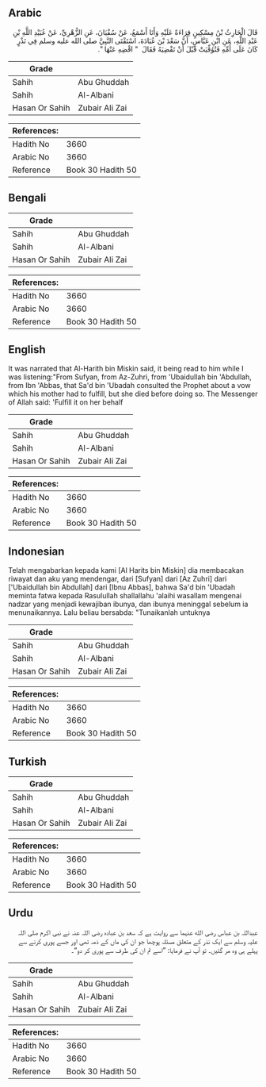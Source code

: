 ## Arabic


<div dir="rtl" lang="ar" style={{fontSize:'larger',backgroundColor:'#f8f9fa',padding:20}}>
قَالَ الْحَارِثُ بْنُ مِسْكِينٍ قِرَاءَةً عَلَيْهِ وَأَنَا أَسْمَعُ، عَنْ سُفْيَانَ، عَنِ الزُّهْرِيِّ، عَنْ عُبَيْدِ اللَّهِ بْنِ عَبْدِ اللَّهِ، عَنِ ابْنِ عَبَّاسٍ، أَنَّ سَعْدَ بْنَ عُبَادَةَ، اسْتَفْتَى النَّبِيَّ صلى الله عليه وسلم فِي نَذْرٍ كَانَ عَلَى أُمِّهِ فَتُوُفِّيَتْ قَبْلَ أَنْ تَقْضِيَهُ فَقَالَ ‏ "‏ اقْضِهِ عَنْهَا ‏"‏‏.‏
</div>
<div style={{backgroundColor:'#f8f9fa',padding:20, marginBottom: 10}}><table> <thead> <tr> <th>Grade</th> <th></th> </tr> </thead> <tbody> <tr><td>Sahih</td><td>Abu Ghuddah</td></tr><tr><td>Sahih</td><td>Al-Albani</td></tr><tr><td>Hasan Or Sahih</td><td>Zubair Ali Zai</td></tr></tbody></table><table> <thead> <tr> <th>References:</th> <th></th> </tr> </thead> <tbody><tr><td>Hadith No</td><td>3660</td></tr><tr><td>Arabic No</td><td>3660</td></tr><tr><td>Reference</td><td>Book 30 Hadith 50</td></tr></tbody></table></div>

## Bengali


<div dir="ltr" lang="bn" style={{fontSize:'larger',backgroundColor:'#f8f9fa',padding:20}}>

</div>
<div style={{backgroundColor:'#f8f9fa',padding:20, marginBottom: 10}}><table> <thead> <tr> <th>Grade</th> <th></th> </tr> </thead> <tbody> <tr><td>Sahih</td><td>Abu Ghuddah</td></tr><tr><td>Sahih</td><td>Al-Albani</td></tr><tr><td>Hasan Or Sahih</td><td>Zubair Ali Zai</td></tr></tbody></table><table> <thead> <tr> <th>References:</th> <th></th> </tr> </thead> <tbody><tr><td>Hadith No</td><td>3660</td></tr><tr><td>Arabic No</td><td>3660</td></tr><tr><td>Reference</td><td>Book 30 Hadith 50</td></tr></tbody></table></div>

## English


<div dir="ltr" lang="en" style={{fontSize:'larger',backgroundColor:'#f8f9fa',padding:20}}>
It was narrated that Al-Harith bin Miskin said, it being read to him while I was listening:"From Sufyan, from Az-Zuhri, from 'Ubaidullah bin 'Abdullah, from Ibn 'Abbas, that Sa'd bin 'Ubadah consulted the Prophet about a vow which his mother had to fulfill, but she died before doing so. The Messenger of Allah said: 'Fulfill it on her behalf
</div>
<div style={{backgroundColor:'#f8f9fa',padding:20, marginBottom: 10}}><table> <thead> <tr> <th>Grade</th> <th></th> </tr> </thead> <tbody> <tr><td>Sahih</td><td>Abu Ghuddah</td></tr><tr><td>Sahih</td><td>Al-Albani</td></tr><tr><td>Hasan Or Sahih</td><td>Zubair Ali Zai</td></tr></tbody></table><table> <thead> <tr> <th>References:</th> <th></th> </tr> </thead> <tbody><tr><td>Hadith No</td><td>3660</td></tr><tr><td>Arabic No</td><td>3660</td></tr><tr><td>Reference</td><td>Book 30 Hadith 50</td></tr></tbody></table></div>

## Indonesian


<div dir="ltr" lang="id" style={{fontSize:'larger',backgroundColor:'#f8f9fa',padding:20}}>
Telah mengabarkan kepada kami [Al Harits bin Miskin] dia membacakan riwayat dan aku yang mendengar, dari [Sufyan] dari [Az Zuhri] dari ['Ubaidullah bin Abdullah] dari [Ibnu Abbas], bahwa Sa'd bin 'Ubadah meminta fatwa kepada Rasulullah shallallahu 'alaihi wasallam mengenai nadzar yang menjadi kewajiban ibunya, dan ibunya meninggal sebelum ia menunaikannya. Lalu beliau bersabda: "Tunaikanlah untuknya
</div>
<div style={{backgroundColor:'#f8f9fa',padding:20, marginBottom: 10}}><table> <thead> <tr> <th>Grade</th> <th></th> </tr> </thead> <tbody> <tr><td>Sahih</td><td>Abu Ghuddah</td></tr><tr><td>Sahih</td><td>Al-Albani</td></tr><tr><td>Hasan Or Sahih</td><td>Zubair Ali Zai</td></tr></tbody></table><table> <thead> <tr> <th>References:</th> <th></th> </tr> </thead> <tbody><tr><td>Hadith No</td><td>3660</td></tr><tr><td>Arabic No</td><td>3660</td></tr><tr><td>Reference</td><td>Book 30 Hadith 50</td></tr></tbody></table></div>

## Turkish


<div dir="ltr" lang="tr" style={{fontSize:'larger',backgroundColor:'#f8f9fa',padding:20}}>

</div>
<div style={{backgroundColor:'#f8f9fa',padding:20, marginBottom: 10}}><table> <thead> <tr> <th>Grade</th> <th></th> </tr> </thead> <tbody> <tr><td>Sahih</td><td>Abu Ghuddah</td></tr><tr><td>Sahih</td><td>Al-Albani</td></tr><tr><td>Hasan Or Sahih</td><td>Zubair Ali Zai</td></tr></tbody></table><table> <thead> <tr> <th>References:</th> <th></th> </tr> </thead> <tbody><tr><td>Hadith No</td><td>3660</td></tr><tr><td>Arabic No</td><td>3660</td></tr><tr><td>Reference</td><td>Book 30 Hadith 50</td></tr></tbody></table></div>

## Urdu


<div dir="rtl" lang="ur" style={{fontSize:'larger',backgroundColor:'#f8f9fa',padding:20}}>
عبداللہ بن عباس رضی الله عنہما سے روایت ہے کہ سعد بن عبادہ رضی اللہ عنہ نے نبی اکرم صلی اللہ علیہ وسلم سے ایک نذر کے متعلق مسئلہ پوچھا جو ان کی ماں کے ذمہ تھی اور جسے پوری کرنے سے پہلے ہی وہ مر گئیں۔ تو آپ نے فرمایا: ”اسے تم ان کی طرف سے پوری کر دو“۔
</div>
<div style={{backgroundColor:'#f8f9fa',padding:20, marginBottom: 10}}><table> <thead> <tr> <th>Grade</th> <th></th> </tr> </thead> <tbody> <tr><td>Sahih</td><td>Abu Ghuddah</td></tr><tr><td>Sahih</td><td>Al-Albani</td></tr><tr><td>Hasan Or Sahih</td><td>Zubair Ali Zai</td></tr></tbody></table><table> <thead> <tr> <th>References:</th> <th></th> </tr> </thead> <tbody><tr><td>Hadith No</td><td>3660</td></tr><tr><td>Arabic No</td><td>3660</td></tr><tr><td>Reference</td><td>Book 30 Hadith 50</td></tr></tbody></table></div>